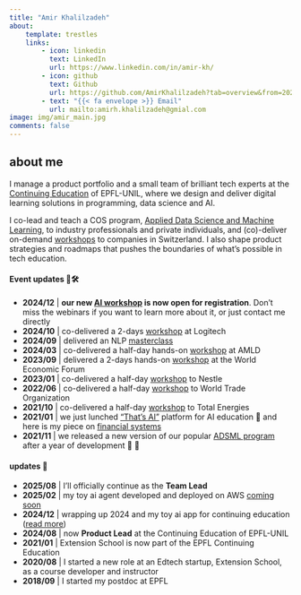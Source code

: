 ```yaml
---
title: "Amir Khalilzadeh"
about:
    template: trestles
    links:
        - icon: linkedin
          text: LinkedIn
          url: https://www.linkedin.com/in/amir-kh/
        - icon: github
          text: Github
          url: https://github.com/AmirKhalilzadeh?tab=overview&from=2023-12-01&to=2023-12-31
        - text: "{{< fa envelope >}} Email"
          url: mailto:amirh.khalilzadeh@gmial.com
image: img/amir_main.jpg
comments: false
---
```


<!-- ![](/img/logo_red.png){fig-align="left"  width="100px"} -->


## about me

I manage a product portfolio and a small team of brilliant tech experts at the [Continuing Education](https://www.epfl.ch/education/continuing-education/) of EPFL-UNIL, where we design and deliver digital learning solutions in programming, data science and AI.

I co-lead and teach a COS program, [Applied Data Science and Machine Learning](https://www.epfl.ch/education/continuing-education/applied-data-science-machine-learning/), 
to industry professionals and private individuals, and (co)-deliver on-demand [workshops](events.qmd) to companies in Switzerland. I also shape product strategies and roadmaps that pushes the boundaries of what's possible in tech education.




#### Event updates 🤖🛠️

- **2024/12** | **our new [AI workshop](https://www.formation-continue-unil-epfl.ch/formation/ai-ml-essentials/) is now open for registration**. Don't miss the webinars if you want to learn more about it, or just contact me directly
- **2024/10** | co-delivered a 2-days [workshop](events/logitec/index.qmd) at Logitech
- **2024/09** | delivered an NLP [masterclass](events/masterclass/index.qmd)   
- **2024/03** | co-delivered a half-day hands-on [workshop](events/amld24/index.qmd) at AMLD
- **2023/09** | delivered a 2-days hands-on [workshop](events/wef/index.qmd) at the World Economic Forum
- **2023/01** | co-delivered a half-day [workshop](events/nestle/index.qmd) to Nestle
- **2022/06** | co-delivered a half-day [workshop](events/wto/index.qmd) to World Trade Organization 
- **2021/10** | co-delivered a half-day [workshop](events/totsa/index.qmd) to Total Energies
- **2021/01** | we just lunched ["That’s AI"](https://www.thats-ai.org/en-GB) platform for AI education 🎉 and here is my piece on [financial systems](https://www.thats-ai.org/en-GB/units/ai-and-the-financial-system)
- **2021/11** | we released a new version of our popular [ADSML program](https://www.epfl.ch/education/continuing-education/applied-data-science-machine-learning/) after a year of development 💪 🥳



#### updates 🔔

- **2025/08** | I'll officially continue as the **Team Lead**
- **2025/02** | my toy ai agent developed and deployed on AWS [coming soon]()
- **2024/12** | wrapping up 2024 and my toy ai app for continuing education ([read more](events/chatbot/index.qmd))
- **2024/08** | now **Product Lead** at the Continuing Education of EPFL-UNIL
- **2021/01** | Extension School is now part of the EPFL Continuing Education
- **2020/08** | I started a new role at an Edtech startup, Extension School, as a course developer and instructor
- **2018/09** | I started my postdoc at EPFL
